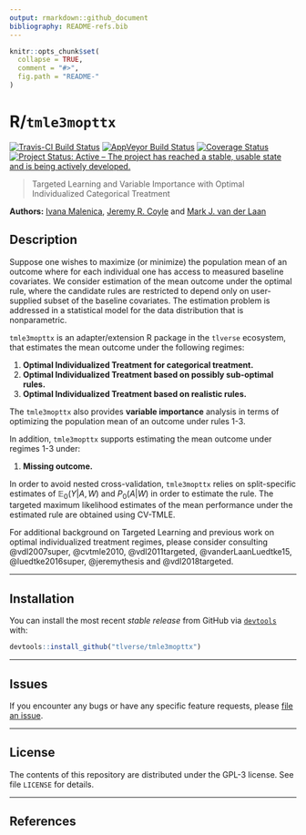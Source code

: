 ```yaml
---
output: rmarkdown::github_document
bibliography: README-refs.bib
---
```


<!-- README.md is generated from README.Rmd. Please edit that file -->

```r
knitr::opts_chunk$set(
  collapse = TRUE,
  comment = "#>",
  fig.path = "README-"
)
```

# R/`tmle3mopttx`

[![Travis-CI Build Status](https://travis-ci.org/tlverse/tmle3mopttx.svg?branch=master)](https://travis-ci.org/tlverse/tmle3mopttx)
[![AppVeyor Build  Status](https://ci.appveyor.com/api/projects/status/github/tlverse/tmle3mopttx?branch=master&svg=true)](https://ci.appveyor.com/project/tlverse/tmle3mopttx)
[![Coverage Status](https://codecov.io/gh/tlverse/tmle3mopttx/branch/master/graph/badge.svg)](https://codecov.io/gh/tlverse/tmle3mopttx)
[![Project Status: Active – The project has reached a stable, usable state and is being actively developed.](http://www.repostatus.org/badges/latest/active.svg)](http://www.repostatus.org/#active)

> Targeted Learning and Variable Importance with Optimal Individualized
> Categorical Treatment

__Authors:__ [Ivana Malenica](https://github.com/podTockom), [Jeremy R. Coyle](https://github.com/jeremyrcoyle) and [Mark J. van der Laan](https://vanderlaan-lab.org/)

## Description

Suppose one wishes to maximize (or minimize) the population mean of an outcome where for each individual one has access to measured baseline covariates. We consider estimation of the mean outcome under the optimal rule, where the candidate rules are restricted to depend only on user-supplied subset of the baseline covariates. The estimation problem is addressed in a statistical model for the data distribution that is nonparametric. 

`tmle3mopttx` is an adapter/extension R package in the `tlverse` ecosystem, that estimates the mean outcome under the following regimes:

(1) **Optimal Individualized Treatment for categorical treatment.**
(2) **Optimal Individualized Treatment based on possibly sub-optimal rules.**
(3) **Optimal Individualized Treatment based on realistic rules.**

The `tmle3mopttx` also provides **variable importance** analysis in terms of optimizing the population mean of an outcome under rules 1-3.

In addition, `tmle3mopttx` supports estimating the mean outcome under regimes 1-3 under:

1. **Missing outcome.** 

In order to avoid nested cross-validation, `tmle3mopttx` relies on split-specific estimates of $\mathbb{E}_0(Y|A,W)$ and $P_0(A|W)$ in order to estimate the rule. The targeted maximum likelihood estimates of the mean performance under the estimated rule are obtained using CV-TMLE. 

For additional background on Targeted Learning and previous work on optimal individualized treatment regimes, please consider consulting @vdl2007super, @cvtmle2010, @vdl2011targeted, @vanderLaanLuedtke15, @luedtke2016super, @jeremythesis and @vdl2018targeted.

---

## Installation

You can install the most recent _stable release_ from GitHub via [`devtools`](https://www.rstudio.com/products/rpackages/devtools/) with:
                                                                                              
```r
devtools::install_github("tlverse/tmle3mopttx")
```

---

## Issues

If you encounter any bugs or have any specific feature requests, please [file an
issue](https://github.com/tlverse/tmle3mopttx/issues).

---

## License

The contents of this repository are distributed under the GPL-3 license.
See file `LICENSE` for details.

-----

## References

